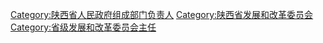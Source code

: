 [[Category:陕西省人民政府组成部门负责人|Category:陕西省人民政府组成部门负责人]]
[[Category:陕西省发展和改革委员会|Category:陕西省发展和改革委员会]]
[[Category:省级发展和改革委员会主任|Category:省级发展和改革委员会主任]]